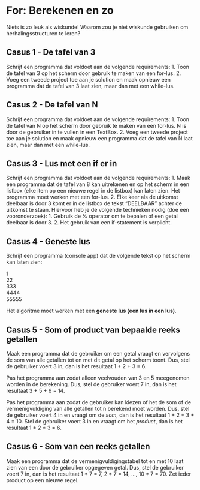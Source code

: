 # For: Berekenen en zo

Niets is zo leuk als wiskunde! Waarom zou je niet wiskunde gebruiken om herhalingsstructuren te leren?

## Casus 1 - De tafel van 3
Schrijf een programma dat voldoet aan de volgende requirements: 
1. Toon de tafel van 3 op het scherm door gebruik te maken van een for-lus. 
2. Voeg een tweede project toe aan je solution en maak opnieuw een programma dat de tafel van 3 laat zien, maar dan met een while-lus.

## Casus 2 - De tafel van N
Schrijf een programma dat voldoet aan de volgende requirements: 
1. Toon de tafel van N op het scherm door gebruik te maken van een for-lus. N is door de gebruiker in te vullen in een TextBox. 
2. Voeg een tweede project toe aan je solution en maak opnieuw een programma dat de tafel van N laat zien, maar dan met een while-lus.

## Casus 3 - Lus met een if er in
Schrijf een programma dat voldoet aan de volgende requirements: 
1. Maak een programma dat de tafel van 8 kan uitrekenen en op het scherm in een listbox (elke item op een nieuwe regel in de listbox) kan laten zien. Het programma moet werken met een for-lus. 
2. Elke keer als de uitkomst deelbaar is door 3 komt er in de listbox de tekst “DEELBAAR” achter de uitkomst te staan. Hiervoor heb je de volgende technieken nodig (doe een vooronderzoek): 
	1. Gebruik de % operator om te bepalen of een getal deelbaar is door 3. 
	2. Het gebruik van een if-statement is verplicht. 

## Casus 4 - Geneste lus
Schrijf een programma (console app) dat de volgende tekst op het scherm kan laten zien:

1\
22\
333\
4444\
55555

Het algoritme moet werken met een **geneste lus (een lus in een lus)**.

## Casus 5 - Som of product van bepaalde reeks getallen
Maak een programma dat de gebruiker om een getal vraagt en vervolgens de som van alle getallen tot en met dit getal op het scherm toont. Dus, stel de gebruiker voert 3 in, dan is het resultaat 1 + 2 + 3 = 6.

Pas het programma aan zodat alleen veelvouden van 3 en 5 meegenomen worden in de berekening. Dus, stel de gebruiker voert 7 in, dan is het resultaat 3 + 5 + 6 = 14.

Pas het programma aan zodat de gebruiker kan kiezen of het de som of de vermenigvuldiging van alle getallen tot n berekend moet worden. Dus, stel de gebruiker voert 4 in en vraagt om de _som_, dan is het resultaat 1 + 2 + 3 + 4 = 10. Stel de gebruiker voert 3 in en vraagt om het _product_, dan is het resultaat 1 \* 2 \* 3 = 6.

## Casus 6 - Som van een reeks getallen
Maak een programma dat de vermenigvuldigingstabel tot en met 10 laat zien van een door de gebruiker opgegeven getal. Dus, stel de gebruiker voert 7 in, dan is het resultaat 1 \* 7 = 7, 2 \* 7 = 14, ..., 10 \* 7 = 70. Zet ieder product op een nieuwe regel.
